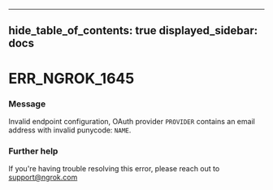 

---
hide_table_of_contents: true
displayed_sidebar: docs
---


# ERR_NGROK_1645

### Message
Invalid endpoint configuration, OAuth provider `PROVIDER` contains an email address with invalid punycode: `NAME`.

<ErrorDetails />



### Further help
If you're having trouble resolving this error, please reach out to [support@ngrok.com](mailto:support@ngrok.com?subject=Help%20with%20ERR_NGROK_1645)

